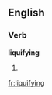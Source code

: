 ==English==

===Verb===
'''liquifying'''

# {{present participle of|[[liquify]]}}

[[fr:liquifying]]